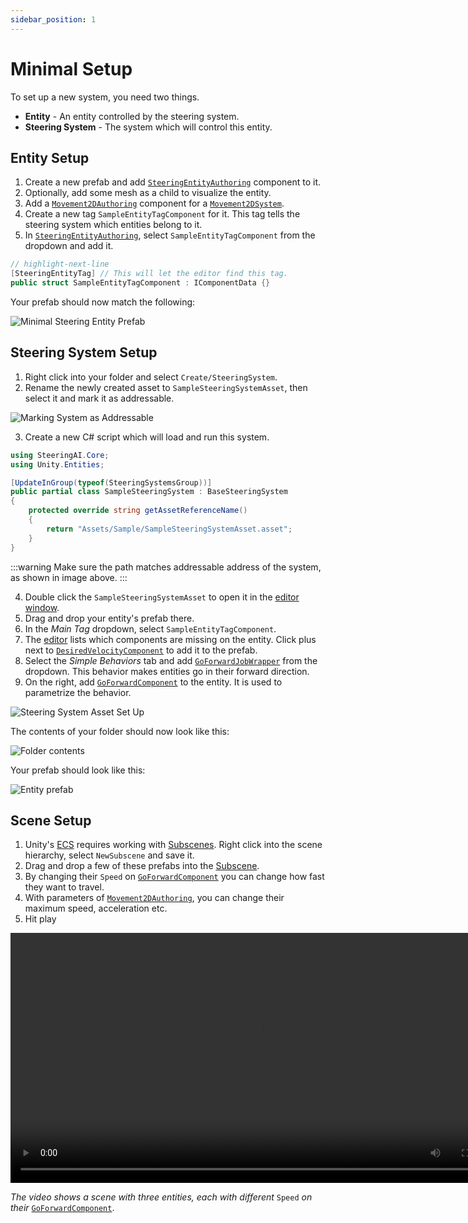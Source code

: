 ```yaml
---
sidebar_position: 1
---
```


# Minimal Setup

To set up a new system, you need two things.

- **Entity** - An entity controlled by the steering system.
- **Steering System** - The system which will control this entity.

## Entity Setup 

1. Create a new prefab and add [`SteeringEntityAuthoring`](/docs/documentation-core/base-system/steering-entity) component to it.
2. Optionally, add some mesh as a child to visualize the entity.
3. Add a [`Movement2DAuthoring`](/docs/documentation-defaults/movement/0_2D-movement) component for a [`Movement2DSystem`](/docs/documentation-defaults/movement/0_2D-movement).
4. Create a new tag `SampleEntityTagComponent` for it. This tag tells the steering system which entities belong to it.
5. In [`SteeringEntityAuthoring`](/docs/documentation-core/base-system/steering-entity), select `SampleEntityTagComponent` from the dropdown and add it.

```csharp title="SampleEntityTag.cs"
// highlight-next-line
[SteeringEntityTag] // This will let the editor find this tag. 
public struct SampleEntityTagComponent : IComponentData {}
```

Your prefab should now match the following:

![Minimal Steering Entity Prefab](./imgs/MinimalSteeringEntity.png)

## Steering System Setup

1. Right click into your folder and select `Create/SteeringSystem`. 
2. Rename the newly created asset to `SampleSteeringSystemAsset`, then select it and mark it as addressable. 

![Marking System as Addressable](./imgs/AddressablePath.png)

3. Create a new C# script which will load and run this system. 

```csharp title="SampleSteeringSystem.cs"
using SteeringAI.Core;
using Unity.Entities;

[UpdateInGroup(typeof(SteeringSystemsGroup))]
public partial class SampleSteeringSystem : BaseSteeringSystem
{
    protected override string getAssetReferenceName()
    {
        return "Assets/Sample/SampleSteeringSystemAsset.asset";
    }
}
```
:::warning
Make sure the path matches addressable address of the system, as shown in image above.
:::

4. Double click the `SampleSteeringSystemAsset` to open it in the [editor window](/docs/documentation-core/editor). 
5. Drag and drop your entity's prefab there. 
6. In the *Main Tag* dropdown, select `SampleEntityTagComponent`.
7. The [editor]((/docs/documentation-core/editor)) lists which components are missing on the entity. Click plus next to [`DesiredVelocityComponent`](/docs/documentation-defaults/Combiner#desiredvelocitycomponent) to add it to the prefab. 
8. Select the *Simple Behaviors* tab and add [`GoForwardJobWrapper`](/docs/documentation-defaults/behaviors/simple-behaviors/go-foward) from the dropdown. This behavior makes entities go in their forward direction.
9. On the right, add [`GoForwardComponent`](/docs/documentation-defaults/behaviors/simple-behaviors/go-foward#goforwardcomponent) to the entity. It is used to parametrize the behavior.

![Steering System Asset Set Up](/img/MinimalSteeringSystem.png)

The contents of your folder should now look like this: 

![Folder contents](./imgs/Project.png)

Your prefab should look like this:

![Entity prefab](./imgs/Prefab.png)

## Scene Setup
1. Unity's [ECS](https://docs.unity3d.com/Packages/com.unity.entities@1.3/manual/index.html) requires working with [Subscenes](https://docs.unity3d.com/Packages/com.unity.entities@1.3/manual/conversion-subscenes.html). Right click into the scene hierarchy, select `NewSubscene` and save it.
2. Drag and drop a few of these prefabs into the [Subscene](https://docs.unity3d.com/Packages/com.unity.entities@1.3/manual/conversion-subscenes.html).
3. By changing their `Speed` on [`GoForwardComponent`](/docs/documentation-defaults/behaviors/simple-behaviors/go-foward#goforwardcomponent) you can change how fast they want to travel. 
4. With parameters of [`Movement2DAuthoring`](/docs/documentation-defaults/movement/0_2D-movement), you can change their maximum speed, acceleration etc.
5. Hit play

<video controls width="800">
  <source src="/videos/GoForwardVideo.mp4" type="video/mp4" />
  Your browser does not support the video tag.
</video>

*The video shows a scene with three entities, each with different* `Speed` *on their* [`GoForwardComponent`](/docs/documentation-defaults/behaviors/simple-behaviors/go-foward#goforwardcomponent).